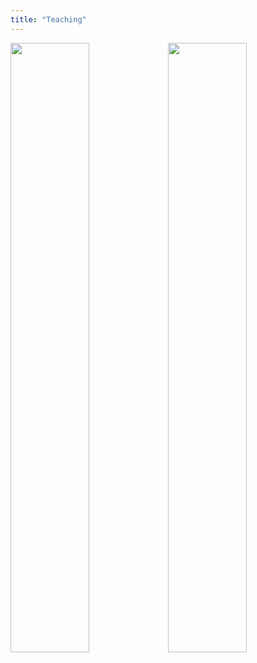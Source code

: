 ```yaml
---
title: "Teaching"
---
```




![](images/sugaring.jpg){width="50%"}![](images/hbr_field_trip.jpg){width="50%"}